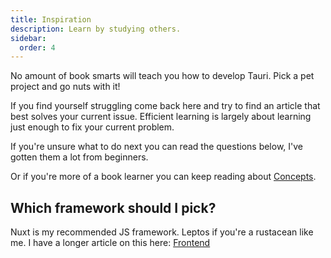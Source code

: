 ```yaml
---
title: Inspiration
description: Learn by studying others.
sidebar:
  order: 4
---
```



<SimonSays>
No amount of book smarts will teach you how to develop Tauri. Pick a pet project and go nuts with it!

If you find yourself struggling come back here and try to find an article that best solves your current issue. Efficient learning is largely about learning just enough to fix your current problem.

If you're unsure what to do next you can read the questions below, I've gotten them a lot from beginners.

Or if you're more of a book learner you can keep reading about [Concepts](/concepts).

</SimonSays>

## Which framework should I pick?

Nuxt is my recommended JS framework. Leptos if you're a rustacean like me. I have a longer article on this here: [Frontend](/frontend)
